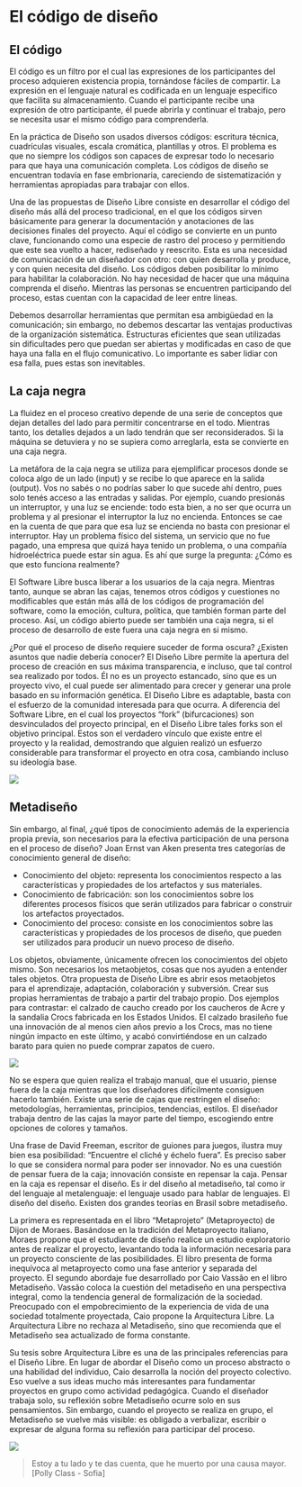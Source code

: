 # El código de diseño 

## El código
El código es un filtro por el cual las expresiones de los participantes del proceso adquieren existencia propia, tornándose fáciles de compartir. La expresión en el lenguaje natural es codificada en un lenguaje especifico que facilita su almacenamiento. Cuando el participante recibe una expresión de otro participante, él puede abrirla y continuar el trabajo, pero se necesita usar el mismo código para comprenderla. 

En la práctica de Diseño son usados diversos códigos: escritura técnica, cuadrículas visuales, escala cromática, plantillas y otros. El problema es que no siempre los códigos son capaces de expresar todo lo necesario para que haya una comunicación completa. Los códigos de diseño se encuentran todavía en fase embrionaria, careciendo de sistematización y herramientas apropiadas para trabajar con ellos. 

Una de las propuestas de Diseño Libre consiste en desarrollar el código del diseño más allá del proceso tradicional, en el que los códigos sirven básicamente para generar la documentación y anotaciones de las decisiones finales del proyecto. Aquí el código se convierte en un punto clave, funcionando como una especie de rastro del proceso y permitiendo que este sea vuelto a hacer, rediseñado y reescrito. Esta es una necesidad de comunicación de un diseñador con otro: con quien desarrolla y produce, y con quien necesita del diseño. Los códigos deben posibilitar lo mínimo para habilitar la colaboración. No hay necesidad de hacer que una máquina comprenda el diseño. Mientras las personas se encuentren participando del proceso, estas cuentan con la capacidad de leer entre líneas. 

Debemos desarrollar herramientas que permitan esa ambigüedad en la comunicación; sin embargo, no debemos descartar las ventajas productivas de la organización sistemática. Estructuras eficientes que sean utilizadas sin dificultades pero que puedan ser abiertas y modificadas en caso de que haya una falla en el flujo comunicativo. Lo importante es saber lidiar con esa falla, pues estas son inevitables. 

## La caja negra
La fluidez en el proceso creativo depende de una serie de conceptos que dejan detalles del lado para permitir concentrarse en el todo. Mientras tanto, los detalles dejados a un lado tendrán que ser reconsiderados. Si la máquina se detuviera y no se supiera como arreglarla, esta se convierte en una caja negra. 

La metáfora de la caja negra se utiliza para ejemplificar procesos donde se coloca algo de un lado (input) y se recibe lo que aparece en la salida (output). Vos no sabés o no podrías saber lo que sucede ahí dentro, pues solo tenés acceso a las entradas y salidas. Por ejemplo, cuando presionás un interruptor, y una luz se enciende: todo esta bien, a no ser que ocurra un problema y al presionar el interruptor la luz no encienda. Entonces se cae en la cuenta de que para que esa luz se encienda no basta con presionar el interruptor. Hay un problema físico del sistema, un servicio que no fue pagado, una empresa que quizá haya tenido un problema, o una compañía hidroeléctrica puede estar sin agua. Es ahí que surge la pregunta: ¿Cómo es que esto funciona realmente? 

El Software Libre busca liberar a los usuarios de la caja negra. Mientras tanto, aunque se abran las cajas, tenemos otros códigos y cuestiones no modificables que están más allá de los códigos de programación del software, como la emoción, cultura, política, que también forman parte del proceso. Así, un código abierto puede ser también una caja negra, si el proceso de desarrollo de este fuera una caja negra en si mismo. 

¿Por qué el proceso de diseño requiere suceder de forma oscura? ¿Existen asuntos que nadie debería conocer? El Diseño Libre permite la apertura del proceso de creación en sus máxima transparencia, e incluso, que tal control sea realizado por todos. Él no es un proyecto estancado, sino que es un proyecto vivo, el cual puede ser alimentado para crecer y generar una prole basado en su información genética. El Diseño Libre es adaptable, basta con el esfuerzo de la comunidad interesada para que ocurra. A diferencia del Software Libre, en el cual los proyectos “fork” (bifurcaciones) son desvinculados del proyecto principal, en el Diseño Libre tales forks son el objetivo principal. Estos son el verdadero vínculo que existe entre el proyecto y la realidad, demostrando que alguien realizó un esfuerzo considerable para transformar el proyecto en otra cosa, cambiando incluso su ideología base. 

![](img/cajanegra-apple.png)

## Metadiseño 
Sin embargo, al final, ¿qué tipos de conocimiento además de la experiencia propia previa, son necesarios para la efectiva participación de una persona en el proceso de diseño? Joan Ernst van Aken presenta tres categorías de conocimiento general de diseño: 

- Conocimiento del objeto: representa los conocimientos respecto a las características y propiedades de los artefactos y sus materiales.  
- Conocimiento de fabricación: son los conocimientos sobre los diferentes procesos físicos que serán utilizados para fabricar o construir los artefactos proyectados. 
- Conocimiento del proceso: consiste en los conocimientos sobre las características y propiedades de los procesos de diseño, que pueden ser utilizados para producir un nuevo proceso de diseño. 

Los objetos, obviamente, únicamente ofrecen los conocimientos del objeto mismo. Son necesarios los metaobjetos, cosas que nos ayuden a entender tales objetos. Otra propuesta de Diseño Libre es abrir esos metaobjetos para el aprendizaje, adaptación, colaboración y subversión. Crear sus propias herramientas de trabajo a partir del trabajo propio. Dos ejemplos para contrastar: el calzado de caucho creado por los caucheros de Acre y la sandalia Crocs fabricada en los Estados Unidos. El calzado brasileño fue una innovación de al menos cien años previo a los Crocs, mas no tiene ningún impacto en este último, y acabó convirtiéndose en un calzado barato para quien no puede comprar zapatos de cuero. 

![](img/sapatos2_pb300dpi.jpg)

No se espera que quien realiza el trabajo manual, que el usuario, piense fuera de la caja mientras que los diseñadores difícilmente consiguen hacerlo también. Existe una serie de cajas que restringen el diseño: metodologías, herramientas, principios, tendencias, estilos. El diseñador trabaja dentro de las cajas la mayor parte del tiempo, escogiendo entre opciones de colores y tamaños. 

Una frase de David Freeman, escritor de guiones para juegos, ilustra muy bien esa posibilidad: “Encuentre el cliché y échelo fuera”. Es preciso saber lo que se considera normal para poder ser innovador. No es una cuestión de pensar fuera de la caja; innovación consiste en repensar la caja. Pensar en la caja es repensar el diseño. Es ir del diseño al metadiseño, tal como ir del lenguaje al metalenguaje: el lenguaje usado para hablar de lenguajes. El diseño del diseño. Existen dos grandes teorías en Brasil sobre metadiseño. 

La primera es representada en el libro “Metaprojeto” (Metaproyecto) de Dijon de Moraes. Basándose en la tradición del Metaproyecto italiano, Moraes propone que el estudiante de diseño realice un estudio exploratorio antes de realizar el proyecto, levantando toda la información necesaria para un proyecto consciente de las posibilidades. El libro presenta de forma inequívoca al metaproyecto como una fase anterior y separada del proyecto. El segundo abordaje fue desarrollado por Caio Vassão en el libro Metadiseño. Vassão coloca la cuestión del metadiseño en una perspectiva integral, como la tendencia general de formalización de la sociedad. Preocupado con el empobrecimiento de la experiencia de vida de una sociedad totalmente proyectada, Caio propone la Arquitectura Libre. La Arquitectura Libre no rechaza al Metadiseño, sino que recomienda que el Metadiseño sea actualizado de forma constante. 

Su tesis sobre Arquitectura Libre es una de las principales referencias para el Diseño Libre. En lugar de abordar el Diseño como un proceso abstracto o una habilidad del individuo, Caio desarrolla la noción del proyecto colectivo. Eso vuelve a sus ideas mucho más interesantes para fundamentar proyectos en grupo como actividad pedagógica. Cuando el diseñador trabaja solo, su reflexión sobre Metadiseño ocurre solo en sus pensamientos. Sin embargo, cuando el proyecto se realiza en grupo, el Metadiseño se vuelve más visible: es obligado a verbalizar, escribir o expresar de alguna forma su reflexión para participar del proceso. 

![](img/Metaproyecto.png)

> Estoy a tu lado 
y te das cuenta, 
que he muerto 
por una causa mayor. 
[Polly Class - Sofia] 